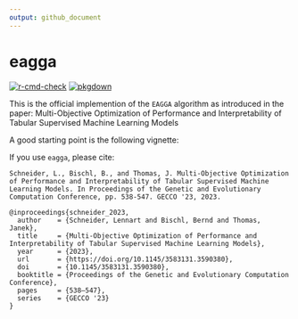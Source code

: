 ```yaml
---
output: github_document
---
```


# eagga

<!-- badges: start -->
[![r-cmd-check](https://github.com/sumny/eagga/actions/workflows/r-cmd-check.yml/badge.svg?branch=main)](https://github.com/sumny/eagga/actions/workflows/r-cmd-check.yml)
[![pkgdown](https://img.shields.io/badge/Website-Documentation-blue)](https://sumny.github.io/eagga/)
<!-- badges: end -->

This is the official implemention of the `EAGGA` algorithm as introduced in the paper: Multi-Objective Optimization of Performance and Interpretability of Tabular Supervised Machine Learning Models

A good starting point is the following vignette:

If you use `eagga`, please cite:

```
Schneider, L., Bischl, B., and Thomas, J. Multi-Objective Optimization of Performance and Interpretability of Tabular Supervised Machine Learning Models. In Proceedings of the Genetic and Evolutionary Computation Conference, pp. 538-547. GECCO '23, 2023.
```

```
@inproceedings{schneider_2023,
  author    = {Schneider, Lennart and Bischl, Bernd and Thomas, Janek},
  title     = {Multi-Objective Optimization of Performance and Interpretability of Tabular Supervised Machine Learning Models},
  year      = {2023},
  url       = {https://doi.org/10.1145/3583131.3590380},
  doi       = {10.1145/3583131.3590380},
  booktitle = {Proceedings of the Genetic and Evolutionary Computation Conference},
  pages     = {538–547},
  series    = {GECCO '23}
}
```

